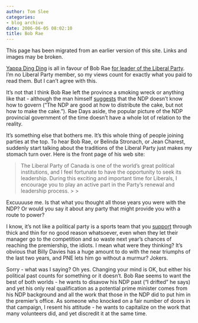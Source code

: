 ```yaml
---
author: Tom Slee
categories:
- blog archive
date: 2006-06-05 08:02:10
title: Bob Rae
---
```


::: {.callout-note}

This page has been migrated from an earlier version of this site. 
Links and images may be broken.

:::



				

[Yappa Ding Ding](http://yappadingding.blogspot.com/2006/05/trash-talking-leadership-candidate.html) is all in favour of Bob Rae [for leader of the Liberal Party](http://yappadingding.blogspot.com/2006/05/why-i-endorse-bob-rae-as-federal.html). I'm no Liberal Party member, so my views count for exactly what you paid to read them. But I can't agree with this.




It's not that I think Bob Rae left the province a smoking wreck or anything like that - although the man himself [suggests](http://www.bobrae.ca/en/inthemedias.php#07) that the NDP doesn't know how to govern ("The NDP are good at how to distribute the cake, but not how to make the cake."). Rae Days aside, the popular picture of the NDP provincial government of the time doesn't have a whole lot of relation to the reality. 




It's something else that bothers me. It's this whole thing of people joining parties at the top. To hear Bob Rae, or Belinda Stronach, or Jean Charest, suddenly start talking about the traditions of the Liberal Party just makes my stomach turn over. Here is the front page of his web site:

<blockquote>The Liberal Party of Canada is one of the world's great political
institutions, and I feel fortunate to have the opportunity to seek its
leadership. During this exciting and important time for Liberals, I
encourage you to play an active part in the Party's renewal and
leadership process.
> 
> </blockquote>

Excuuuuse me. Is that what you thought all those years you were with the NDP? Or would you say it about any party that might provide you with a route to power?




I know, it's not like a political party is a sports team that you [support](http://www.pnefc.premiumtv.co.uk/page/Home/0,,10362,00.html) through thick and thin for no good reason whatsoever, even when they let their manager go to the competition and so waste next year's chances of reaching the premiership, the idiots. I mean what were they thinking? It's obvious that Billy Davies has a huge amount to do with the near triumphs of the last two years, and PNE lets him go without a murmur? Jokers. 




Sorry - what was I saying? Oh yes. Changing your mind is OK, but either his political past counts for something or it doesn't. Bob Rae seems to want the best of both worlds - he wants to disavow his NDP past ("I drifted" he says) and yet his only real qualification as a potential prime minister comes from his NDP background and all the work that those in the NDP did to put him in the premier's office. As someone who knocked on a fair number of doors in that campaign, I resent his attitude - he wants to capitalize on the work that many volunteers did, and yet discredit it at the same time. 


		
